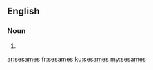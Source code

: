 {{also|sésames}}
==English==

===Noun===
{{head|en|noun plural form}}

# {{plural of|sesame|lang=en}}

[[ar:sesames]]
[[fr:sesames]]
[[ku:sesames]]
[[my:sesames]]